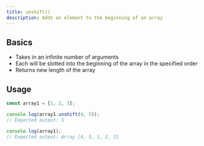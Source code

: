 ```yaml
---
title: unshift()
description: Adds an element to the beginning of an array
---
```


## Basics

- Takes in an infinite number of arguments
- Each will be slotted into the beginning of the array in the specified order
- Returns new length of the array

## Usage

```js
const array1 = [1, 2, 3];

console.log(array1.unshift(4, 5));
// Expected output: 5

console.log(array1);
// Expected output: Array [4, 5, 1, 2, 3]
```
